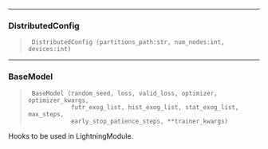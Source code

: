 ------------------------------------------------------------------------

### DistributedConfig

> ``` text
>  DistributedConfig (partitions_path:str, num_nodes:int, devices:int)
> ```

------------------------------------------------------------------------

### BaseModel

> ``` text
>  BaseModel (random_seed, loss, valid_loss, optimizer, optimizer_kwargs,
>             futr_exog_list, hist_exog_list, stat_exog_list, max_steps,
>             early_stop_patience_steps, **trainer_kwargs)
> ```

Hooks to be used in LightningModule.

